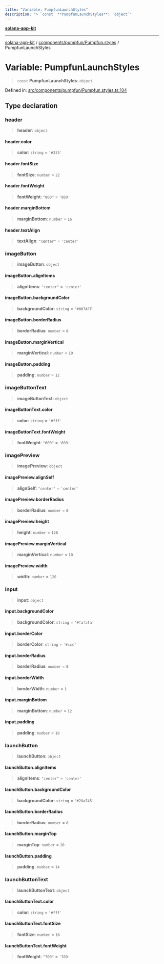 ```yaml
---
title: "Variable: PumpfunLaunchStyles"
description: "> `const` **PumpfunLaunchStyles**: `object`"
---
```


[**solana-app-kit**](../../../../README.mdx)

***

[solana-app-kit](../../../../README.mdx) / [components/pumpfun/Pumpfun.styles](../README.mdx) / PumpfunLaunchStyles

# Variable: PumpfunLaunchStyles

> `const` **PumpfunLaunchStyles**: `object`

Defined in: [src/components/pumpfun/Pumpfun.styles.ts:104](https://github.com/SendArcade/solana-social-starter/blob/b27156124ee1831d644b1af765e8d55a2885cd4f/src/components/pumpfun/Pumpfun.styles.ts#L104)

## Type declaration

### header

> **header**: `object`

#### header.color

> **color**: `string` = `'#333'`

#### header.fontSize

> **fontSize**: `number` = `22`

#### header.fontWeight

> **fontWeight**: `"800"` = `'800'`

#### header.marginBottom

> **marginBottom**: `number` = `16`

#### header.textAlign

> **textAlign**: `"center"` = `'center'`

### imageButton

> **imageButton**: `object`

#### imageButton.alignItems

> **alignItems**: `"center"` = `'center'`

#### imageButton.backgroundColor

> **backgroundColor**: `string` = `'#007AFF'`

#### imageButton.borderRadius

> **borderRadius**: `number` = `8`

#### imageButton.marginVertical

> **marginVertical**: `number` = `10`

#### imageButton.padding

> **padding**: `number` = `12`

### imageButtonText

> **imageButtonText**: `object`

#### imageButtonText.color

> **color**: `string` = `'#fff'`

#### imageButtonText.fontWeight

> **fontWeight**: `"600"` = `'600'`

### imagePreview

> **imagePreview**: `object`

#### imagePreview.alignSelf

> **alignSelf**: `"center"` = `'center'`

#### imagePreview.borderRadius

> **borderRadius**: `number` = `8`

#### imagePreview.height

> **height**: `number` = `120`

#### imagePreview.marginVertical

> **marginVertical**: `number` = `10`

#### imagePreview.width

> **width**: `number` = `120`

### input

> **input**: `object`

#### input.backgroundColor

> **backgroundColor**: `string` = `'#fafafa'`

#### input.borderColor

> **borderColor**: `string` = `'#ccc'`

#### input.borderRadius

> **borderRadius**: `number` = `8`

#### input.borderWidth

> **borderWidth**: `number` = `1`

#### input.marginBottom

> **marginBottom**: `number` = `12`

#### input.padding

> **padding**: `number` = `10`

### launchButton

> **launchButton**: `object`

#### launchButton.alignItems

> **alignItems**: `"center"` = `'center'`

#### launchButton.backgroundColor

> **backgroundColor**: `string` = `'#28a745'`

#### launchButton.borderRadius

> **borderRadius**: `number` = `8`

#### launchButton.marginTop

> **marginTop**: `number` = `20`

#### launchButton.padding

> **padding**: `number` = `14`

### launchButtonText

> **launchButtonText**: `object`

#### launchButtonText.color

> **color**: `string` = `'#fff'`

#### launchButtonText.fontSize

> **fontSize**: `number` = `16`

#### launchButtonText.fontWeight

> **fontWeight**: `"700"` = `'700'`
